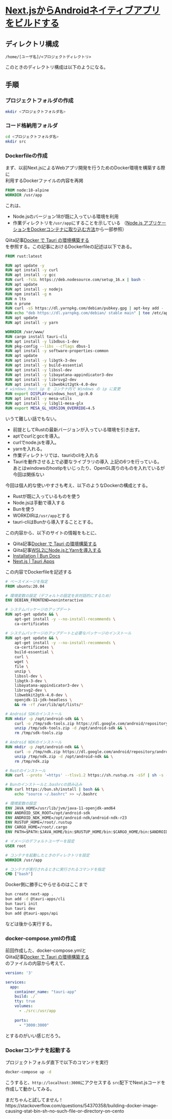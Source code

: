 
# [Next.jsからAndroidネイティブアプリをビルドする](https://hackmd.io/@lucasfernog/BkHI4e18j)

## ディレクトリ構成
```
/home/[ユーザ名]/<プロジェクトディレクトリ>
```

このときのディレクトリ構成は以下のようになる。

<FileTree>
  <FileTree.Folder name="プロジェクトディレクトリ" defaultOpen>
    <FileTree.File name="Dockerfile" />
    <FileTree.File name="docker-compose.yml" />
    <FileTree.Folder name="src">
      <FileTree.File name="Next.jsプロジェクト" />
    </FileTree.Folder>
  </FileTree.Folder>
</FileTree>

## 手順
### プロジェクトフォルダの作成
```bash copy
mkdir <プロジェクトフォルダ名>
```
### コード格納用フォルダ
```bash copy
cd <プロジェクトフォルダ名>
mkdir src
```

### Dockerfileの作成
まず、以前Next.jsによるWebアプリ開発を行うためのDocker環境を構築する際に<br/>
利用するDockerファイルの内容を再掲
```Dockerfile
FROM node:18-alpine
WORKDIR /usr/app
```
これは、
- Node.jsのバージョン18が既に入っている環境を利用
- 作業ディレクトリを`/usr/app`にすることを示している
（[Node.js アプリケーションをDockerコンテナに取り込む方法](https://nodejs.org/ja/docs/guides/nodejs-docker-webapp)から一部参照）

Qiita記事[Docker で Tauri の環境構築する](https://qiita.com/Ritz/items/ecb4bc2d55a0d6967e6e)<br />
を参照する。この記事におけるDockerfileの記述は以下である。
```Dockerfile
FROM rust:latest

RUN apt update -y
RUN apt install -y curl
RUN apt install -y gcc
RUN curl -fsSL https://deb.nodesource.com/setup_16.x | bash -
RUN apt update
RUN apt install -y nodejs
RUN npm install -g n
RUN n lts
RUN n prune
RUN curl -sS https://dl.yarnpkg.com/debian/pubkey.gpg | apt-key add -
RUN echo "deb https://dl.yarnpkg.com/debian/ stable main" | tee /etc/apt/sources.list.d/yarn.list
RUN apt update
RUN apt install -y yarn

WORKDIR /var/www/ 
RUN cargo install tauri-cli
RUN apt install -y libdbus-1-dev
RUN pkg-config --libs --cflags dbus-1
RUN apt install -y software-properties-common
RUN apt update
RUN apt install -y libgtk-3-dev
RUN apt install -y build-essential
RUN apt install -y libssl-dev
RUN apt install -y libayatana-appindicator3-dev
RUN apt install -y librsvg2-dev
RUN apt install -y libwebkit2gtk-4.0-dev
# windows_host_ip を コンテナ内で Windows の ip に変更
RUN export DISPLAY=windows_host_ip:0.0 
RUN apt install -y mesa-utils
RUN apt install -y libgl1-mesa-glx
RUN export MESA_GL_VERSION_OVERRIDE=4.5
```
いうて難しい話でもない。
- 前提としてRustの最新バージョンが入っている環境を引き出す。
- aptでcurlとgccを導入。
- curlでnode.jsを導入。
- yarnを入れる。
- 作業ディレクトリでは、tauriのcliを入れる
- Tauriを動作させる上で必要なライブラリの導入
上記の6つを行っている。<br />
あとはwindowsのhostipをいじったり、OpenGL周りのものを入れているが今回は関係ない

今回は個人的な使いやすさも考え、以下のようなDockerの構成とする。
- Rustが既に入っているものを使う
- Node.jsは手動で導入する
- Bunを使う
- WORKDIRは`/usr/app`とする
- tauri-cliはBunから導入することとする。

この内容から、以下のサイトの情報をもとに、
- Qiita記事[Docker で Tauri の環境構築する](https://qiita.com/Ritz/items/ecb4bc2d55a0d6967e6e)
- Qiita記事[WSL2にNode.jsとYarnを導入する](https://zenn.dev/ryuu/articles/wsl2-addyarn)
- [Installation | Bun Docs](https://bun.sh/docs/installation)
- [Next.js | Tauri Apps](https://tauri.app/v1/guides/getting-started/setup/next-js)

この内容でDockerfileを記述する
```Dockerfile copy
# ベースイメージを指定
FROM ubuntu:20.04

# 環境変数の設定（デフォルトの設定を非対話的にするため）
ENV DEBIAN_FRONTEND=noninteractive

# システムパッケージのアップデート
RUN apt-get update && \
    apt-get install -y --no-install-recommends \
    ca-certificates

# システムパッケージのアップデートと必要なパッケージのインストール
RUN apt-get update && \
    apt-get install -y --no-install-recommends \
    ca-certificates \
    build-essential \
    curl \
    wget \
    file \
    unzip \
    libssl-dev \
    libgtk-3-dev \
    libayatana-appindicator3-dev \
    librsvg2-dev \
    libwebkit2gtk-4.0-dev \
    openjdk-11-jdk-headless \
    && rm -rf /var/lib/apt/lists/*

# Android SDKのインストール
RUN mkdir -p /opt/android-sdk && \
    curl -o /tmp/sdk-tools.zip https://dl.google.com/android/repository/commandlinetools-linux-8512546_latest.zip && \
    unzip /tmp/sdk-tools.zip -d /opt/android-sdk && \
    rm /tmp/sdk-tools.zip

# Android NDKのインストール
RUN mkdir -p /opt/android-ndk && \
    curl -o /tmp/ndk.zip https://dl.google.com/android/repository/android-ndk-r26-linux.zip?hl=ja && \
    unzip /tmp/ndk.zip -d /opt/android-ndk && \
    rm /tmp/ndk.zip

# Rustのインストール
RUN curl --proto '=https' --tlsv1.2 https://sh.rustup.rs -sSf | sh -s -- -y

# Bunのインストールと.bashrcの読み込み
RUN curl https://bun.sh/install | bash && \
    echo "source ~/.bashrc" >> ~/.bashrc

# 環境変数の設定
ENV JAVA_HOME=/usr/lib/jvm/java-11-openjdk-amd64
ENV ANDROID_SDK_ROOT=/opt/android-sdk
ENV ANDROID_NDK_HOME=/opt/android-ndk/android-ndk-r23
ENV RUSTUP_HOME=/root/.rustup
ENV CARGO_HOME=/root/.cargo
ENV PATH=$PATH:$JAVA_HOME/bin:$RUSTUP_HOME/bin:$CARGO_HOME/bin:$ANDROID_SDK_ROOT/cmdline-tools/latest/bin:$ANDROID_NDK_HOME

# イメージのデフォルトユーザーを設定
USER root

# コンテナを起動したときのディレクトリを設定
WORKDIR /usr/app

# コンテナが実行されるときに実行されるコマンドを指定
CMD ["bash"]
```

Docker側に勝手にやらせるのはここまで
```bash
bun create next-app .
bun add -d @tauri-apps/cli
bun tauri init
bun tauri dev
bun add @tauri-apps/api
```
などは後から実行する。

### docker-compose.ymlの作成
前回作成した、docker-compose.ymlと<br />
Qiita記事[Docker で Tauri の環境構築する](https://qiita.com/Ritz/items/ecb4bc2d55a0d6967e6e)<br />
のファイルの内容から考えて、

```yaml copy
version: '3'

services:
  app:
    container_name: "tauri-app"
    build: ./
    tty: true
    volumes:
      - ./src:/usr/app
    
    ports:
      - "3000:3000"
```
とするのがいい感じだろう。

### Dockerコンテナを起動する
プロジェクトフォルダ直下で以下のコマンドを実行
```bash copy
docker-compose up -d
```

こうすると、`http://localhost:3000`にアクセスする
`src`配下でNext.jsコードを作成して動かしてみる。

<Callout type="error" emoji="️🚫">
  まだちゃんと試してません！<br/>
  https://stackoverflow.com/questions/54370358/building-docker-image-causing-stat-bin-sh-no-such-file-or-directory-on-cento
</Callout>

